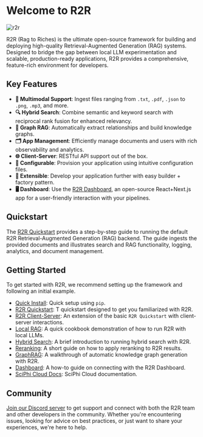 
# Welcome to R2R

![r2r](./r2r.png)

<GithubButtons />

R2R (Rag to Riches) is the ultimate open-source framework for building and deploying high-quality Retrieval-Augmented Generation (RAG) systems. Designed to bridge the gap between local LLM experimentation and scalable, production-ready applications, R2R provides a comprehensive, feature-rich environment for developers.

## Key Features

- **📁 Multimodal Support**: Ingest files ranging from `.txt`, `.pdf`, `.json` to `.png`, `.mp3`, and more.
- **🔍 Hybrid Search**: Combine semantic and keyword search with reciprocal rank fusion for enhanced relevancy.
- **🔗 Graph RAG**: Automatically extract relationships and build knowledge graphs.
- **🗂️ App Management**: Efficiently manage documents and users with rich observability and analytics.
- **🌐 Client-Server**: RESTful API support out of the box.
- **🧩 Configurable**: Provision your application using intuitive configuration files.
- **🔌 Extensible**: Develop your application further with easy builder + factory pattern.
- **🖥️ Dashboard**: Use the [R2R Dashboard](https://github.com/SciPhi-AI/R2R-Dashboard), an open-source React+Next.js app for a user-friendly interaction with your pipelines.

## Quickstart
The [R2R Quickstart](/getting-started/quickstart) provides a step-by-step guide to running the default R2R Retrieval-Augmented Generation (RAG) backend. The guide ingests the provided documents and illustrates search and RAG functionality, logging, analytics, and document management.

## Getting Started

To get started with R2R, we recommend setting up the framework and following an initial example.

- [Quick Install](/getting-started/quick-install): Quick setup using `pip`.
- [R2R Quickstart](/getting-started/quickstart): T quickstart designed to get you familiarized with R2R.
- [R2R Client-Server](/cookbooks/client-server): An extension of the basic `R2R Quickstart` with client-server interactions.
- [Local RAG](/cookbooks/local-rag): A quick cookbook demonstration of how to run R2R with local LLMs.
- [Hybrid Search](/cookbooks/hybrid-search): A brief introduction to running hybrid search with R2R.
- [Reranking](/cookbooks/rerank-search): A short guide on how to apply reranking to R2R results.
- [GraphRAG](https://r2r-docs.sciphi.ai/cookbooks/knowledge-graph): A walkthrough of automatic knowledge graph generation with R2R.
- [Dashboard](https://r2r-docs.sciphi.ai/cookbooks/dashboard): A how-to guide on connecting with the R2R Dashboard.
- [SciPhi Cloud Docs](https://docs.sciphi.ai/): SciPhi Cloud documentation.

## Community

[Join our Discord server](https://discord.gg/p6KqD2kjtB) to get support and connect with both the R2R team and other developers in the community. Whether you're encountering issues, looking for advice on best practices, or just want to share your experiences, we're here to help.
